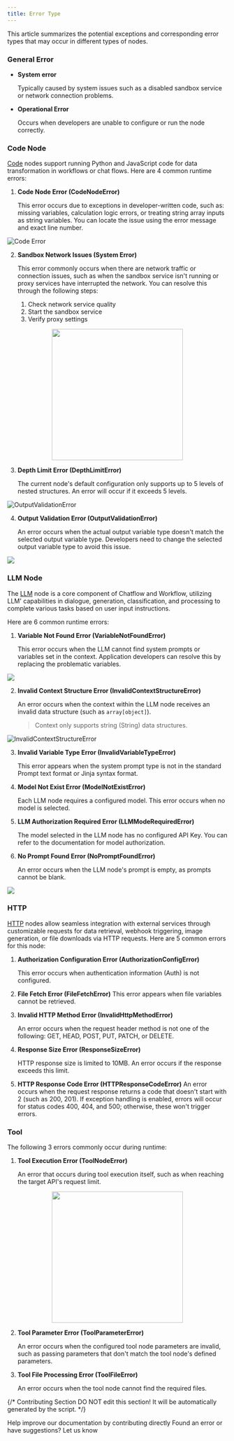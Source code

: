 ```yaml
---
title: Error Type
---
```



This article summarizes the potential exceptions and corresponding error types that may occur in different types of nodes.

### General Error

*   **System error**

    Typically caused by system issues such as a disabled sandbox service or network connection problems.
*   **Operational Error**

    Occurs when developers are unable to configure or run the node correctly.

### Code Node

[Code](/en/guides/workflow/nodes/code) nodes support running Python and JavaScript code for data transformation in workflows or chat flows. Here are 4 common runtime errors:

1.  **Code Node Error (CodeNodeError)**

    This error occurs due to exceptions in developer-written code, such as: missing variables, calculation logic errors, or treating string array inputs as string variables. You can locate the issue using the error message and exact line number.

![Code Error](https://assets-docs.dify.ai/2024/12/c86b11af7f92368180ea1bac38d77083.png)

2.  **Sandbox Network Issues (System Error)**

    This error commonly occurs when there are network traffic or connection issues, such as when the sandbox service isn't running or proxy services have interrupted the network. You can resolve this through the following steps:

    1. Check network service quality
    2. Start the sandbox service
    3. Verify proxy settings

<p align="center">
  <img src="https://assets-docs.dify.ai/2024/12/d95007adf67c4f232e46ec455c348e2c.PNG" width="300" />
</p>

3.  **Depth Limit Error (DepthLimitError)**

    The current node's default configuration only supports up to 5 levels of nested structures. An error will occur if it exceeds 5 levels.

![<strong>OutputValidationError</strong>](https://assets-docs.dify.ai/2024/12/5649d52a6e80ddd4180b336266701f7b.png)

4.  **Output Validation Error (OutputValidationError)**

    An error occurs when the actual output variable type doesn't match the selected output variable type. Developers need to change the selected output variable type to avoid this issue.

![](https://assets-docs.dify.ai/2024/12/ab8cae01a590b037017dfe9ea4dbbb8b.png)

### LLM Node

The [LLM](/en/guides/workflow/nodes/llm) node is a core component of Chatflow and Workflow, utilizing LLM' capabilities in dialogue, generation, classification, and processing to complete various tasks based on user input instructions.

Here are 6 common runtime errors:

1.  **Variable Not Found Error (VariableNotFoundError)**

    This error occurs when the LLM cannot find system prompts or variables set in the context. Application developers can resolve this by replacing the problematic variables.

![](https://assets-docs.dify.ai/2024/12/f20c5fbde345144de6183374ab277662.png)

2.  **Invalid Context Structure Error (InvalidContextStructureError)**

    An error occurs when the context within the LLM node receives an invalid data structure (such as `array[object]`).

    > Context only supports string (String) data structures.

![<strong>InvalidContextStructureError</strong>](https://assets-docs.dify.ai/2024/12/f20c5fbde345144de6183374ab277662.png)

3.  **Invalid Variable Type Error (InvalidVariableTypeError)**

    This error appears when the system prompt type is not in the standard Prompt text format or Jinja syntax format.
4.  **Model Not Exist Error (ModelNotExistError)**

    Each LLM node requires a configured model. This error occurs when no model is selected.
5.  **LLM Authorization Required Error (LLMModeRequiredError)**

    The model selected in the LLM node has no configured API Key. You can refer to the documentation for model authorization.
6.  **No Prompt Found Error (NoPromptFoundError)**

    An error occurs when the LLM node's prompt is empty, as prompts cannot be blank.

![](https://assets-docs.dify.ai/2024/12/9882f7a5ee544508ba11b51fb469a911.png)

### HTTP

[HTTP](/en/guides/workflow/nodes/http-request) nodes allow seamless integration with external services through customizable requests for data retrieval, webhook triggering, image generation, or file downloads via HTTP requests. Here are 5 common errors for this node:

1.  **Authorization Configuration Error (AuthorizationConfigError)**

    This error occurs when authentication information (Auth) is not configured.
2. **File Fetch Error (FileFetchError)** This error appears when file variables cannot be retrieved.
3.  **Invalid HTTP Method Error (InvalidHttpMethodError)**

    An error occurs when the request header method is not one of the following: GET, HEAD, POST, PUT, PATCH, or DELETE.
4.  **Response Size Error (ResponseSizeError)**

    HTTP response size is limited to 10MB. An error occurs if the response exceeds this limit.
5. **HTTP Response Code Error (HTTPResponseCodeError)** An error occurs when the request response returns a code that doesn't start with 2 (such as 200, 201). If exception handling is enabled, errors will occur for status codes 400, 404, and 500; otherwise, these won't trigger errors.

### Tool

The following 3 errors commonly occur during runtime:

1.  **Tool Execution Error (ToolNodeError)**

    An error that occurs during tool execution itself, such as when reaching the target API's request limit.

<p align="center">
<img src="https://assets-docs.dify.ai/2024/12/84af0831b7cb23e64159dfbba80e9b28.jpg" width="300" />
</p>

2.  **Tool Parameter Error (ToolParameterError)**

    An error occurs when the configured tool node parameters are invalid, such as passing parameters that don't match the tool node's defined parameters.
3.  **Tool File Processing Error (ToolFileError)**

    An error occurs when the tool node cannot find the required files.

{/*
Contributing Section
DO NOT edit this section!
It will be automatically generated by the script.
*/}

<CardGroup cols="2">
    <Card
        title="Edit this page"
        icon="pen-to-square"
        href="https://github.com/langgenius/dify-docs/edit/main/en/guides/workflow/error-handling/error-type.mdx"
    >
        Help improve our documentation by contributing directly
    </Card>
    <Card
        title="Report an issue"
        icon="github"
        href="https://github.com/langgenius/dify-docs/issues/new?title=Documentation%20Issue%3A%20-t&body=%23%23%20Issue%20Description%0A%3C%21--%20Please%20briefly%20describe%20the%20issue%20you%20found%20--%3E%0A%0A%23%23%20Page%20Link%0Ahttps%3A%2F%2Fgithub.com%2Flanggenius%2Fdify-docs%2Fblob%2Fmain%2Fen/guides/workflow/error-handling%2Ferror-type.mdx%0A%0A%23%23%20Suggested%20Changes%0A%3C%21--%20If%20you%20have%20specific%20suggestions%20for%20changes%2C%20please%20describe%20them%20here%20--%3E%0A%0A%3C%21--%20Thank%20you%20for%20helping%20improve%20our%20documentation%21%20--%3E"
    >
        Found an error or have suggestions? Let us know
    </Card>
</CardGroup>
